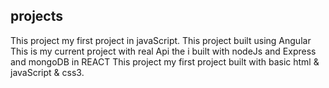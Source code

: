 ## projects



<ProjectCard title="Posti" link="https://www.behance.net/gallery/58937147/Freiheit" bg="linear-gradient(to right, #D4145A 0%, #FBB03B 100%)">
This project my first project in javaScript.
</ProjectCard>

<ProjectCard title="CRM" link="https://www.behance.net/gallery/58937147/Freiheit" bg="linear-gradient(to right, #D4145A 0%, #FBB03B 100%)">
This project built using Angular 
</ProjectCard>

<ProjectCard title="eQual" link="https://www.behance.net/gallery/58937147/Freiheit" bg="linear-gradient(to right, #D4145A 0%, #FBB03B 100%)">
This is my current project with real Api the i built with nodeJs and Express and mongoDB in REACT
</ProjectCard>

<ProjectCard title="Madi-Gras" link="https://www.behance.net/gallery/58937147/Freiheit" bg="linear-gradient(to right, #D4145A 0%, #FBB03B 100%)">
This project my first project built with  basic html & javaScript & css3.
</ProjectCard>


